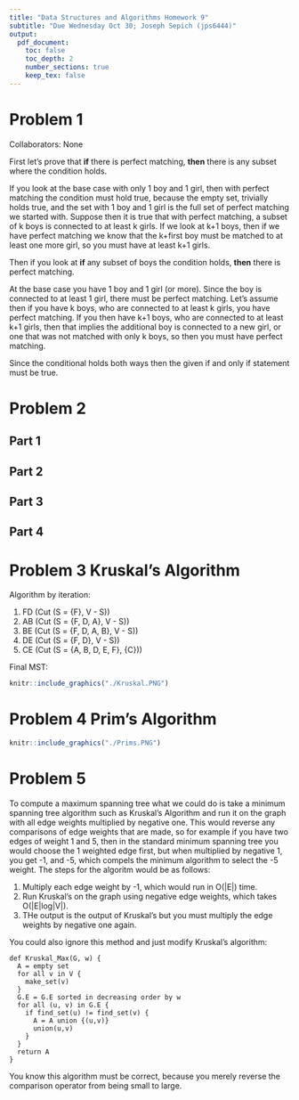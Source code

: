 ```yaml
---
title: "Data Structures and Algorithms Homework 9"
subtitle: "Due Wednesday Oct 30; Joseph Sepich (jps6444)"
output:
  pdf_document:
    toc: false
    toc_depth: 2
    number_sections: true
    keep_tex: false
---
```


# Problem 1

Collaborators: None

First let's prove that **if** there is perfect matching, **then** there is any subset where the condition holds.

If you look at the base case with only 1 boy and 1 girl, then with perfect matching the condition must hold true, because the empty set, trivially holds true, and the set with 1 boy and 1 girl is the full set of perfect matching we started with. Suppose then it is true that with perfect matching, a subset of k boys is connected to at least k girls. If we look at k+1 boys, then if we have perfect matching we know that the k+first boy must be matched to at least one more girl, so you must have at least k+1 girls.


Then if you look at **if** any subset of boys the condition holds, **then** there is perfect matching.

At the base case you have 1 boy and 1 girl (or more). Since the boy is connected to at least 1 girl, there must be perfect matching. Let's assume then if you have k boys, who are connected to at least k girls, you have perfect matching. If you then have k+1 boys, who are connected to at least k+1 girls, then that implies the additional boy is connected to a new girl, or one that was not matched with only k boys, so then you must have perfect matching.

Since the conditional holds both ways then the given if and only if statement must be true.

\pagebreak

# Problem 2

## Part 1

\pagebreak

## Part 2

\pagebreak

## Part 3

\pagebreak

## Part 4

\pagebreak

# Problem 3 Kruskal's Algorithm

Algorithm by iteration:

1. FD (Cut (S = {F}, V - S))
2. AB (Cut (S = {F, D, A}, V - S))
3. BE (Cut (S = {F, D, A, B}, V - S))
4. DE (Cut (S = {F, D}, V - S))
5. CE (Cut (S = {A, B, D, E, F}, {C}))

Final MST:

```r
knitr::include_graphics("./Kruskal.PNG")
```

\pagebreak

# Problem 4 Prim's Algorithm

```r
knitr::include_graphics("./Prims.PNG")
```

\pagebreak

# Problem 5

To compute a maximum spanning tree what we could do is take a minimum spanning tree algorithm such as Kruskal's Algorithm and run it on the graph with all edge weights multiplied by negative one. This would reverse any comparisons of edge weights that are made, so for example if you have two edges of weight 1 and 5, then in the standard minimum spanning tree you would choose the 1 weighted edge first, but when multiplied by negative 1, you get -1, and -5, which compels the minimum algorithm to select the -5 weight. The steps for the algoritm would be as follows:

1. Multiply each edge weight by -1, which would run in O(|E|) time.
2. Run Kruskal's on the graph using negative edge weights, which takes O(|E|log|V|).
3. THe output is the output of Kruskal's but you must multiply the edge weights by negative one again.


You could also ignore this method and just modify Kruskal's algorithm:

```{}
def Kruskal_Max(G, w) {
  A = empty set
  for all v in V {
    make_set(v)
  }
  G.E = G.E sorted in decreasing order by w
  for all (u, v) in G.E {
    if find_set(u) != find_set(v) {
      A = A union {(u,v)}
      union(u,v)
    }
  }
  return A
}
```

You know this algorithm must be correct, because you merely reverse the comparison operator from being small to large.




































